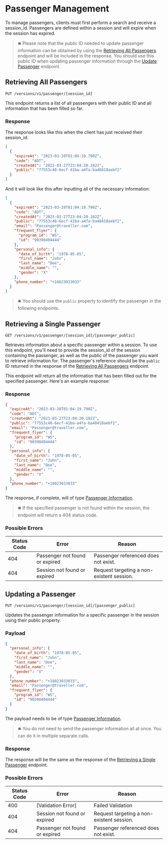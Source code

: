 # Passenger Management

To manage passengers, clients must first perform a search and receive a session_id. Passengers are defined within a session and will expire when the session has expired.

> 🛎 Please note that the public ID needed to update passenger information can be obtained by using the [Retrieving All Passengers](#retrieving-all-passengers) endpoint and will be included in the response. You should use this public ID when updating passenger information through the [Update Passenger](#updating-a-passenger) endpoint.

## Retrieving All Passengers

`PUT /versions/v1/passenger/[session_id]`

This endpoint returns a list of all passengers with their public ID and all information that has been filled so far.

### Response

The response looks like this when the client has just received their session_id:

```json copy
[
  {
    "expireAt": "2023-03-28T01:04:19.790Z",
    "code": "ADT",
    "createdAt": "2023-03-27T23:04:20.182Z",
    "public": "77553c48-6ecf-41ba-a4fa-ba48418aebf2"
  }
]
```

And it will look like this after inputting all of the necessary information:

```json
[
  {
    "expireAt": "2023-03-28T01:04:19.790Z",
    "code": "ADT",
    "createdAt": "2023-03-27T23:04:20.182Z",
    "public": "77553c48-6ecf-41ba-a4fa-ba48418aebf2",
    "email": "Passenger@traveller.com",
    "frequent_flyer": {
      "program_id": "WS",
      "id": "90398494444"
    },
    "personal_info": {
      "date_of_birth": "1978-05-05",
      "first_name": "John",
      "last_name": "Doe",
      "middle_name": "",
      "gender": "X"
    },
    "phone_number": "+16023033033"
  }
]
```

> 🛎 You should use the `public` property to identify the passenger in the following endpoints.

## Retrieving a Single Passenger

`GET /versions/v1/passenger/[session_id]/[passenger_public]`

Retrieves information about a specific passenger within a session. To use this endpoint, you'll need to provide the session_id of the session containing the passenger, as well as the public of the passenger you want to retrieve information for. The passenger's reference should be the `public` ID returned in the response of the [Retrieving All Passengers](#retrieving-all-passengers) endpoint.

This endpoint will return all the information that has been filled out for the specified passenger. Here's an example response:

### Response

```json copy
{
  "expireAt": "2023-03-28T01:04:19.790Z",
  "code": "ADT",
  "createdAt": "2023-03-27T23:04:20.182Z",
  "public": "77553c48-6ecf-41ba-a4fa-ba48418aebf2",
  "email": "Passenger@traveller.com",
  "frequent_flyer": {
    "program_id": "WS",
    "id": "90398494444"
  },
  "personal_info": {
    "date_of_birth": "1978-05-05",
    "first_name": "John",
    "last_name": "Doe",
    "middle_name": "",
    "gender": "X"
  },
  "phone_number": "+16023033033"
}
```

The response, if complete, will of type [Passenger Information](/versions/v1/glossary#passenger-information).

> 🛎 If the specified passenger is not found within the session, the endpoint will return a 404 status code.

### Possible Errors

| Status Code | Error | Reason |
|---|---|---|
| 404 | Passenger not found or expired | Passenger referenced does not exist. |
| 404 | Session not found or expired | Request targeting a non-existent session. |

## Updating a Passenger

`PUT /versions/v1/passenger/[session_id]/[passenger_public]`

Updates the passenger information for a specific passenger in the session using their public property.

### Payload

```json
{
  "personal_info": {
    "date_of_birth": "1978-05-05",
    "first_name": "John",
    "last_name": "Doe",
    "middle_name": "",
    "gender": "X"
  },
  "phone_number": "+16023033033",
  "email": "Passenger@traveller.com",
  "frequent_flyer": {
    "program_id": "WS",
    "id": "90398494444"
  }
}
```

The payload needs to be of type [Passenger Information](/versions/v1/glossary#passenger-information).

> 🛎 You do not need to send the passenger information all at once. You can do it in multiple separate calls.

### Response

The response will be the same as the response of the [Retrieving a Single Passenger](#retrieving-a-single-passenger) endpoint.

### Possible Errors

| Status Code | Error | Reason |
|---|---|---|
| 400 | [Validation Error] | Failed Validation |
| 404 | Session not found or expired | Request targeting a non-existent session. |
| 404 | Passenger not found or expired | Passenger referenced does not exist. |
